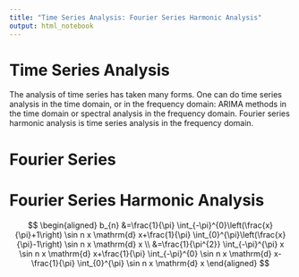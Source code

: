 ```yaml
---
title: "Time Series Analysis: Fourier Series Harmonic Analysis"
output: html_notebook
---
```


# Time Series Analysis

The analysis of time series has taken many forms. One can do time series analysis in the time domain, or in the frequency domain: ARIMA methods in the time domain or spectral analysis in the frequency domain. Fourier series harmonic analysis is time series analysis in the frequency domain.

# Fourier Series

# Fourier Series Harmonic Analysis

$$
\begin{aligned}
b_{n} &=\frac{1}{\pi} \int_{-\pi}^{0}\left(\frac{x}{\pi}+1\right) \sin n x \mathrm{d} x+\frac{1}{\pi} \int_{0}^{\pi}\left(\frac{x}{\pi}-1\right) \sin n x \mathrm{d} x \\
&=\frac{1}{\pi^{2}} \int_{-\pi}^{\pi} x \sin n x \mathrm{d} x+\frac{1}{\pi} \int_{-\pi}^{0} \sin n x \mathrm{d} x-\frac{1}{\pi} \int_{0}^{\pi} \sin n x \mathrm{d} x
\end{aligned}
$$